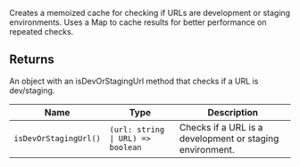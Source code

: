 Creates a memoized cache for checking if URLs are development or staging environments.
Uses a Map to cache results for better performance on repeated checks.

## Returns

An object with an isDevOrStagingUrl method that checks if a URL is dev/staging.

| Name                  | Type                                         | Description                                              |
| --------------------- | -------------------------------------------- | -------------------------------------------------------- |
| `isDevOrStagingUrl()` | <code>(url: string \| URL) => boolean</code> | Checks if a URL is a development or staging environment. |
